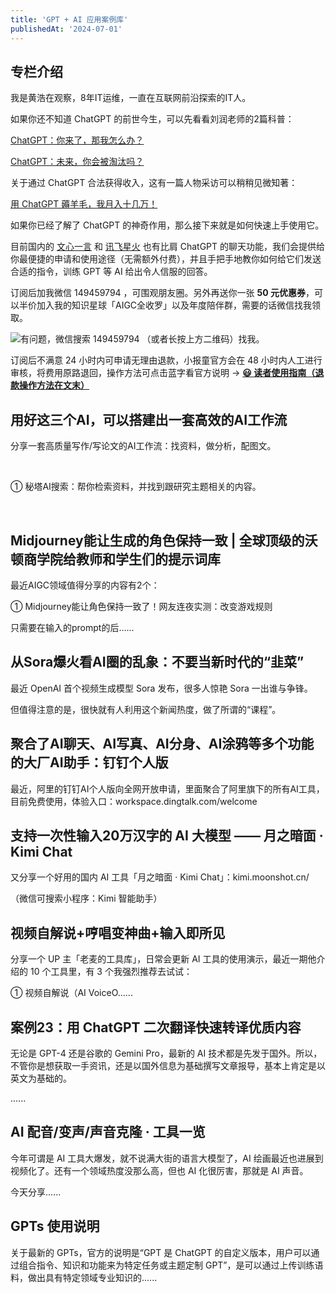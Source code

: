 ```yaml
---
title: 'GPT + AI 应用案例库'
publishedAt: '2024-07-01'
---
```


## 专栏介绍

我是黄浩在观察，8年IT运维，一直在互联网前沿探索的IT人。

如果你还不知道 ChatGPT 的前世今生，可以先看看刘润老师的2篇科普：

[ChatGPT：你来了，那我怎么办？](https://mp.weixin.qq.com/s/3wikMRAJqZtWHaC5dUVgbQ)

[ChatGPT：未来，你会被淘汰吗？](https://mp.weixin.qq.com/s/EYGnSBPmVNzY2_KTSlubZQ)

关于通过 ChatGPT 合法获得收入，这有一篇人物采访可以稍稍见微知著：

[用 ChatGPT 薅羊毛，我月入十几万！](https://mp.weixin.qq.com/s/fI1ssLIx0Osjc-x5FtKt4g)

如果你已经了解了 ChatGPT 的神奇作用，那么接下来就是如何快速上手使用它。

目前国内的 [文心一言](https://yiyan.baidu.com/welcome) 和 [讯飞星火](https://xinghuo.xfyun.cn/) 也有比肩 ChatGPT 的聊天功能，我们会提供给你最便捷的申请和使用途径（无需额外付费），并且手把手地教你如何给它们发送合适的指令，训练 GPT 等 AI 给出令人信服的回答。

订阅后加我微信 149459794 ，可围观朋友圈。另外再送你一张 **50 元优惠券**，可以半价加入我的知识星球「AIGC全收罗」以及年度陪伴群，需要的话微信找我领取。

![](https://static.xiaobot.net/file/2023-03-15/44541/8664dc1eceb2499ae618d5b9468527e9.jpeg)有问题，微信搜索 149459794 （或者长按上方二维码）找我。

订阅后不满意 24 小时内可申请无理由退款，小报童官方会在 48 小时内人工进行审核，将费用原路退回，操作方法可点击蓝字看官方说明 → [**😃 读者使用指南（退款操作方法在文末）**](https://help.xiaobot.net/reader.html)



## 用好这三个AI，可以搭建出一套高效的AI工作流
分享一套高质量写作/写论文的AI工作流：找资料，做分析，配图文。

 

① 秘塔AI搜索：帮你检索资料，并找到跟研究主题相关的内容。

 

## Midjourney能让生成的角色保持一致 | 全球顶级的沃顿商学院给教师和学生们的提示词库
最近AIGC领域值得分享的内容有2个：

① Midjourney能让角色保持一致了！网友连夜实测：改变游戏规则

只需要在输入的prompt的后......

## 从Sora爆火看AI圈的乱象：不要当新时代的“韭菜”
最近 OpenAI 首个视频生成模型 Sora 发布，很多人惊艳 Sora 一出谁与争锋。

但值得注意的是，很快就有人利用这个新闻热度，做了所谓的“课程”。

## 聚合了AI聊天、AI写真、AI分身、AI涂鸦等多个功能的大厂AI助手：钉钉个人版
最近，阿里的钉钉AI个人版向全网开放申请，里面聚合了阿里旗下的所有AI工具，目前免费使用，体验入口：workspace.dingtalk.com/welcome



## 支持一次性输入20万汉字的 AI 大模型 —— 月之暗面 · Kimi Chat
又分享一个好用的国内 AI 工具「月之暗面 · Kimi Chat」：kimi.moonshot.cn/

（微信可搜索小程序：Kimi 智能助手）



## 视频自解说+哼唱变神曲+输入即所见
分享一个 UP 主「老麦的工具库」，日常会更新 AI 工具的使用演示，最近一期他介绍的 10 个工具里，有 3 个我强烈推荐去试试：

① 视频自解说（AI VoiceO......

## 案例23：用 ChatGPT 二次翻译快速转译优质内容
无论是 GPT-4 还是谷歌的 Gemini Pro，最新的 AI 技术都是先发于国外。所以，不管你是想获取一手资讯，还是以国外信息为基础撰写文章报导，基本上肯定是以英文为基础的。

......

## AI 配音/变声/声音克隆 · 工具一览
今年可谓是 AI 工具大爆发，就不说满大街的语言大模型了，AI 绘画最近也进展到视频化了。还有一个领域热度没那么高，但也 AI 化很厉害，那就是 AI 声音。

今天分享......

## GPTs 使用说明
关于最新的 GPTs，官方的说明是“GPT 是 ChatGPT 的自定义版本，用户可以通过组合指令、知识和功能来为特定任务或主题定制 GPT”，是可以通过上传训练语料，做出具有特定领域专业知识的......

